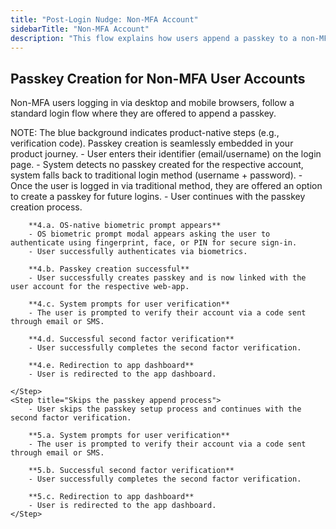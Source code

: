 ```yaml
---
title: "Post-Login Nudge: Non-MFA Account"
sidebarTitle: "Non-MFA Account"
description: "This flow explains how users append a passkey to a non-MFA account."
---
```



## Passkey Creation for Non-MFA User Accounts

Non-MFA users logging in via desktop and mobile browsers, follow a standard login flow where they are offered to append a passkey.

<Tabs>
  <Tab title="macOS">
    <ToolingFrame 
        imageURL="/images/authentication-flow/web-app/desktop/non-mfa-append-macos.png"
        caption="macOS passkey append, non-MFA accounts"
        imageName="non-mfa-append-macos.png"
    />
  </Tab>

<Tab title="Windows">
    <ToolingFrame
        imageURL="/images/authentication-flow/web-app/desktop/non-mfa-append-windows.png"
        caption="Windows passkey append, non-MFA accounts"
        imageName="non-mfa-append-windows.png"
    />
</Tab>

<Tab title="iOS">
    <ToolingFrame
        imageURL="/images/authentication-flow/web-app/mobile/non-mfa-append-ios.png"
        caption="iOS passkey append, non-MFA accounts"
        imageName="non-mfa-append-ios.png"
    />
</Tab>

  <Tab title="Android">
    <ToolingFrame 
        imageURL="/images/authentication-flow/web-app/mobile/non-mfa-append-android.png"
        caption="Android passkey append, non-MFA accounts"
        imageName="non-mfa-append-android.png"
    />
  </Tab>
</Tabs>

<Info>
    NOTE: The blue background indicates product-native steps (e.g., verification
    code). Passkey creation is seamlessly embedded in your product journey.
</Info>

<Steps>
     <Step title="Login when user has no passkeys">
        - User enters their identifier (email/username) on the login page.
    </Step>
    <Step title="Fallback to traditional login method">
        - System detects no passkey created for the respective account, system falls back to traditional login method (username + password).
    </Step>
    <Step title="Passkey append process initiates">
        - Once the user is logged in via traditional method, they are offered an option to create a passkey for future logins.
    </Step>
    <Step title="Passkey append process continues">
        - User continues with the passkey creation process.

        **4.a. OS-native biometric prompt appears**
        - OS biometric prompt modal appears asking the user to authenticate using fingerprint, face, or PIN for secure sign-in.
        - User successfully authenticates via biometrics.

        **4.b. Passkey creation successful**
        - User successfully creates passkey and is now linked with the user account for the respective web-app.

        **4.c. System prompts for user verification**
        - The user is prompted to verify their account via a code sent through email or SMS.

        **4.d. Successful second factor verification**
        - User successfully completes the second factor verification.

        **4.e. Redirection to app dashboard**
        - User is redirected to the app dashboard.

    </Step>
    <Step title="Skips the passkey append process">
        - User skips the passkey setup process and continues with the second factor verification.

        **5.a. System prompts for user verification**
        - The user is prompted to verify their account via a code sent through email or SMS.

        **5.b. Successful second factor verification**
        - User successfully completes the second factor verification.

        **5.c. Redirection to app dashboard**
        - User is redirected to the app dashboard.
    </Step>

</Steps>
